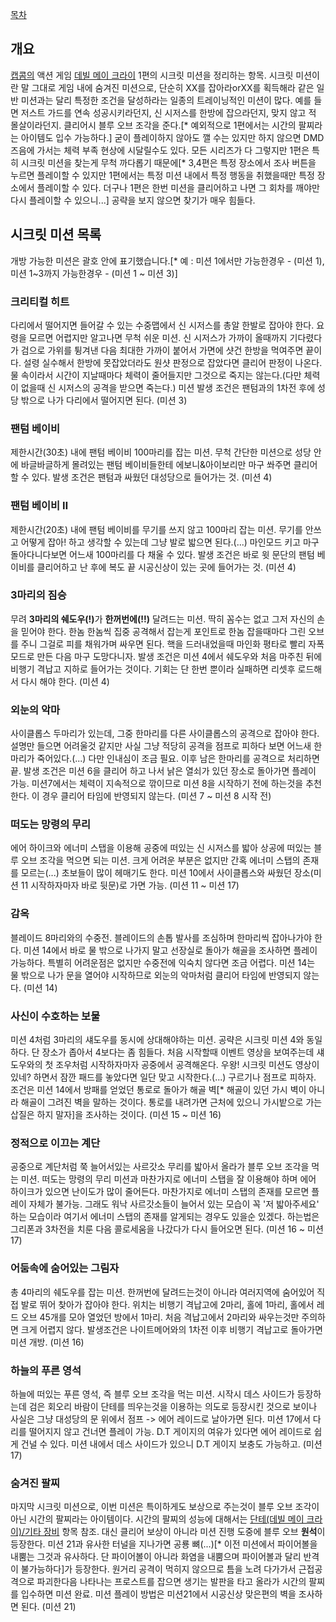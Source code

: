 [[목차]]
== 개요 ==
[[캡콤]]의 액션 게임 [[데빌 메이 크라이]] 1편의 시크릿 미션을 정리하는 항목. 시크릿 미션이란 말 그대로 게임 내에 숨겨진 미션으로, 단순히 XX를 잡아라orXX를 획득해라 같은 일반 미션과는 달리 특정한 조건을 달성하라는 일종의 트레이닝적인 미션이 많다. 예를 들면 저스트 가드를 연속 성공시키라던지, 신 시저스를 한방에 잡으라던지, 맞지 않고 적 몰살이라던지. 클리어시 블루 오브 조각을 준다.[* 예외적으로 1편에서는 시간의 팔찌라는 아이템도 입수 가능하다.] 굳이 플레이하지 않아도 깰 수는 있지만 하지 않으면 DMD즈음에 가서는 체력 부족 현상에 시달릴수도 있다. 모든 시리즈가 다 그렇지만 1편은 특히 시크릿 미션을 찾는게 무척 까다롭기 때문에[* 3,4편은 특정 장소에서 조사 버튼을 누르면 플레이할 수 있지만 1편에서는 특정 미션 내에서 특정 행동을 취했을때만 특정 장소에서 플레이할 수 있다. 더구나 1편은 한번 미션을 클리어하고 나면 그 회차를 깨야만 다시 플레이할 수 있으니...] 공략을 보지 않으면 찾기가 매우 힘들다.

== 시크릿 미션 목록 ==
개방 가능한 미션은 괄호 안에 표기했습니다.[* 예 : 미션 1에서만 가능한경우 - (미션 1), 미션 1~3까지 가능한경우 - (미션 1 ~ 미션 3)]

=== 크리티컬 히트 ===
다리에서 떨어지면 들어갈 수 있는 수중맵에서 신 시저스를 총알 한발로 잡아야 한다. 요령을 모르면 어렵지만 알고나면 무척 쉬운 미션. 신 시저스가 가까이 올때까지 기다렸다가 검으로 가위를 튕겨낸 다음 최대한 가까이 붙어서 가면에 샷건 한방을 먹여주면 끝이다. 설령 실수해서 한방에 못잡았더라도 원샷 판정으로 잡았다면 클리어 판정이 나온다. 물 속이라서 시간이 지날때마다 체력이 줄어들지만 그것으로 죽지는 않는다.(다만 체력이 없을때 신 시저스의 공격을 받으면 죽는다.) 미션 발생 조건은 팬텀과의 1차전 후에 성당 밖으로 나가 다리에서 떨어지면 된다. (미션 3)

=== 팬텀 베이비 ===
제한시간(30초) 내에 팬텀 베이비 100마리를 잡는 미션. 무척 간단한 미션으로 성당 안에 바글바글하게 몰려있는 팬텀 베이비들한테 에보니&아이보리만 마구 쏴주면 클리어할 수 있다. 발생 조건은 팬텀과 싸웠던 대성당으로 들어가는 것. (미션 4)

=== 팬텀 베이비 Ⅱ ===
제한시간(20초) 내에 팬텀 베이비를 무기를 쓰지 않고 100마리 잡는 미션. 무기를 안쓰고 어떻게 잡아! 하고 생각할 수 있는데 그냥 발로 밟으면 된다.(...) 마인모드 키고 마구 돌아다니다보면 어느새 100마리를 다 채울 수 있다. 발생 조건은 바로 윗 문단의 팬텀 베이비를 클리어하고 난 후에 복도 끝 시공신상이 있는 곳에 들어가는 것. (미션 4)

=== 3마리의 짐승 ===
무려 '''3마리의 쉐도우(!)'''가 '''한꺼번에(!!)''' 달려드는 미션. 딱히 꼼수는 없고 그저 자신의 손을 믿어야 한다. 한놈 한놈씩 집중 공격해서 잡는게 포인트로 한놈 잡을때마다 그린 오브를 주니 그걸로 피를 채워가며 싸우면 된다. 핵을 드러내었을때 마인화 평타로 빨리 자폭모드로 만든 다음 마구 도망다니자. 발생 조건은 미션 4에서 쉐도우와 처음 마주친 뒤에 비행기 격납고 지하로 들어가는 것이다. 기회는 단 한번 뿐이라 실패하면 리셋후 로드해서 다시 해야 한다. (미션 4)

=== 외눈의 악마 ===
사이클롭스 두마리가 있는데, 그중 한마리를 다른 사이클롭스의 공격으로 잡아야 한다. 설명만 들으면 어려울것 같지만 사실 그냥 적당히 공격을 점프로 피하다 보면 어느새 한마리가 죽어있다.(...) 다만 인내심이 조금 필요. 이후 남은 한마리를 공격으로 처리하면 끝. 발생 조건은 미션 6을 클리어 하고 나서 낡은 열쇠가 있던 장소로 돌아가면 플레이 가능. 미션7에서는 체력이 지속적으로 깎이므로 미션 8을 시작하기 전에 하는것을 추천한다. 이 경우 클리어 타임에 반영되지 않는다. (미션 7 ~ 미션 8 시작 전)

=== 떠도는 망령의 무리 ===
에어 하이크와 에너미 스탭을 이용해 공중에 떠있는 신 시저스를 밟아 상공에 떠있는 블루 오브 조각을 먹으면 되는 미션. 크게 어려운 부분은 없지만 간혹 에너미 스탭의 존재를 모르는(...) 초보들이 많이 헤매기도 한다. 미션 10에서 사이클롭스와 싸웠던 장소(미션 11 시작하자마자 바로 뒷문)로 가면 가능. (미션 11 ~ 미션 17)

=== 감옥 ===
블레이드 8마리와의 수중전. 블레이드의 손톱 발사를 조심하며 한마리씩 잡아나가야 한다. 미션 14에서 바로 물 밖으로 나가지 말고 선장실로 돌아가 해골을 조사하면 플레이 가능하다. 특별히 어려운점은 없지만 수중전에 익숙치 않다면 조금 어렵다. 미션 14는 물 밖으로 나가 문을 열어야 시작하므로 외눈의 악마처럼 클리어 타임에 반영되지 않는다. (미션 14)

=== 사신이 수호하는 보물 ===
미션 4처럼 3마리의 섀도우를 동시에 상대해야하는 미션. 공략은 시크릿 미션 4와 동일하다. 단 장소가 좁아서 4보다는 좀 힘들다. 처음 시작할때 이벤트 영상을 보여주는데 섀도우와의 첫 조우처럼 시작하자마자 공중에서 공격해온다. 우왕! 시크릿 미션도 영상이 있네? 하면서 잠깐 패드를 놓았다면 일단 맞고 시작한다.(...) 구르기나 점프로 피하자. 조건은 미션 14에서 방패를 얻었던 통로로 돌아가 해골 벽[* 해골이 있던 가시 벽이 아니라 해골이 그려진 벽을 말하는 것이다. 통로를 내려가면 근처에 있으니 가시밭으로 가는 삽질은 하지 말자]을 조사하는 것이다. (미션 15 ~ 미션 16)

=== 정적으로 이끄는 계단 ===
공중으로 계단처럼 쭉 늘어서있는 사르갓소 무리를 밟아서 올라가 블루 오브 조각을 먹는 미션. 떠도는 망령의 무리 미션과 마찬가지로 에너미 스탭을 잘 이용해야 하며 에어 하이크가 있으면 난이도가 많이 줄어든다. 마찬가지로 에너미 스탭의 존재를 모르면 플레이 자체가 불가능. 그래도 워낙 사르갓소들이 늘어서 있는 모습이 꼭 '저 밟아주세요' 하는 모습이라 여기서 에너미 스탭의 존재를 알게되는 경우도 있을순 있겠다. 하는법은 그리폰과 3차전을 치룬 다음 콜로세움을 나갔다가 다시 들어오면 된다. (미션 16 ~ 미션 17)

=== 어둠속에 숨어있는 그림자 ===
총 4마리의 쉐도우를 잡는 미션. 한꺼번에 달려드는것이 아니라 여러지역에 숨어있어 직접 발로 뛰어 찾아가 잡아야 한다. 위치는 비행기 격납고에 2마리, 홀에 1마리, 홀에서 레드 오브 45개를 모아 열었던 방에서 1마리. 처음 격납고에서 2마리와 싸우는것만 주의하면 크게 어렵지 않다. 발생조건은 나이트메어와의 1차전 이후 비행기 격납고로 돌아가면 미션 개방. (미션 16)

=== 하늘의 푸른 영석 ===
하늘에 떠있는 푸른 영석, 즉 블루 오브 조각을 먹는 미션. 시작시 데스 사이드가 등장하는데 검은 회오리 바람이 단테를 띄우는것을 이용하는 의도로 등장시킨 것으로 보이나 사실은 그냥 대성당의 문 위에서 점프 -> 에어 레이드로 날아가면 된다. 미션 17에서 다리를 떨어지지 않고 건너면 플레이 가능. D.T 게이지의 여유가 있다면 에어 레이드로 쉽게 건널 수 있다. 미션 내에서 데스 사이드가 있으니 D.T 게이지 보충도 가능하고. (미션 17)

=== 숨겨진 팔찌 ===
마지막 시크릿 미션으로, 이번 미션은 특이하게도 보상으로 주는것이 블루 오브 조각이 아닌 시간의 팔찌라는 아이템이다. 시간의 팔찌의 성능에 대해서는 [[단테(데빌 메이 크라이)/기타 장비]] 항목 참조. 대신 클리어 보상이 아니라 미션 진행 도중에 블루 오브 '''원석'''이 등장한다. 미션 21과 유사한 터널을 지나가면 공룡 뼈(...)[* 이전 미션에서 파이어볼을 내뿜는 그것과 유사하다. 단 파이어볼이 아니라 화염을 내뿜으며 파이어볼과 달리 반격이 불가능하다]가 등장한다. 원거리 공격이 먹히지 않으므로 틈을 노려 다가가서 근접공격으로 파괴한다음 나타나는 프로스트를 잡으면 생기는 발판을 타고 올라가 시간의 팔찌를 입수하면 미션 완료. 미션 플레이 방법은 미션21에서 시공신상 맞은편의 벽을 조사하면 된다. (미션 21)

